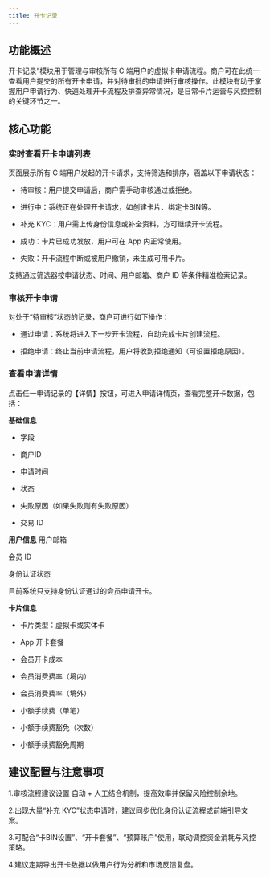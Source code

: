 ```yaml
---
title: 开卡记录
---
```


## 功能概述

开卡记录”模块用于管理与审核所有 C 端用户的虚拟卡申请流程。商户可在此统一查看用户提交的所有开卡申请，并对待审批的申请进行审核操作。此模块有助于掌握用户申请行为、快速处理开卡流程及排查异常情况，是日常卡片运营与风控控制的关键环节之一。

## 核心功能

### 实时查看开卡申请列表

页面展示所有 C 端用户发起的开卡请求，支持筛选和排序，涵盖以下申请状态：

* 待审核：用户提交申请后，商户需手动审核通过或拒绝。

* 进行中：系统正在处理开卡请求，如创建卡片、绑定卡BIN等。

* 补充 KYC：用户需上传身份信息或补全资料，方可继续开卡流程。

* 成功：卡片已成功发放，用户可在 App 内正常使用。

* 失败：开卡流程中断或被用户撤销，未生成可用卡片。

支持通过筛选器按申请状态、时间、用户邮箱、商户 ID 等条件精准检索记录。

### 审核开卡申请

对处于“待审核”状态的记录，商户可进行如下操作：

* 通过申请：系统将进入下一步开卡流程，自动完成卡片创建流程。

* 拒绝申请：终止当前申请流程，用户将收到拒绝通知（可设置拒绝原因）。

### 查看申请详情

点击任一申请记录的【详情】按钮，可进入申请详情页，查看完整开卡数据，包括：

**基础信息**

* 字段

* 商户ID	

* 申请时间	

* 状态	

* 失败原因（如果失败则有失败原因）	

* 交易 ID	

**用户信息**
用户邮箱

会员 ID	

身份认证状态	

<Tip> 
目前系统只支持身份认证通过的会员申请开卡。
</Tip>

**卡片信息**

* 卡片类型：虚拟卡或实体卡

* App 开卡套餐	

* 会员开卡成本	

* 会员消费费率（境内）	

* 会员消费费率（境外）	

* 小额手续费（单笔）

* 小额手续费豁免（次数）	

* 小额手续费豁免周期


## 建议配置与注意事项

1.审核流程建议设置 自动 + 人工结合机制，提高效率并保留风险控制余地。

2.出现大量“补充 KYC”状态申请时，建议同步优化身份认证流程或前端引导文案。

3.可配合“卡BIN设置”、“开卡套餐”、“预算账户”使用，联动调控资金消耗与风控策略。

4.建议定期导出开卡数据以做用户行为分析和市场反馈复盘。

